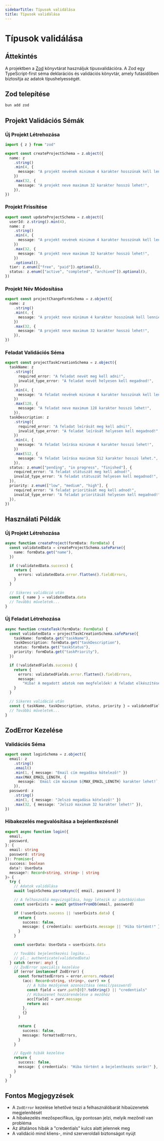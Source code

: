 ```yaml
---
sidebarTitle: Típusok validálása
title: Típusok validálása
---
```


# Típusok validálása

## Áttekintés

A projektben a [Zod](https://zod.dev/) könyvtárat használjuk típusvalidációra. A Zod egy TypeScript-first séma deklarációs és validációs könyvtár, amely futásidőben biztosítja az adatok típushelyességét.

## Zod telepítése

```bash
bun add zod
```

## Projekt Validációs Sémák

### Új Projekt Létrehozása

```typescript filename="projectsSchema.ts"
import { z } from "zod"

export const createProjectSchema = z.object({
  name: z
    .string()
    .min(4, {
      message: "A projekt nevének minimum 4 karakter hosszúnak kell lennie!",
    })
    .max(32, {
      message: "A projekt neve maximum 32 karakter hosszú lehet!",
    }),
})
```

### Projekt Frissítése

```typescript filename="projectsSchema.ts"
export const updateProjectSchema = z.object({
  userId: z.string().min(4),
  name: z
    .string()
    .min(4, {
      message: "A projekt nevének minimum 4 karakter hosszúnak kell lennie!",
    })
    .max(32, {
      message: "A projekt neve maximum 32 karakter hosszú lehet!",
    })
    .optional(),
  tier: z.enum(["free", "paid"]).optional(),
  status: z.enum(["active", "completed", "archived"]).optional(),
})
```

### Projekt Név Módosítása

```typescript filename="projectsSchema.ts"
export const projectChangeFormSchema = z.object({
  name: z
    .string()
    .min(4, {
      message: "A projekt neve minimum 4 karakter hosszünak kell lennie!",
    })
    .max(32, {
      message: "A projekt neve maximum 32 karakter hosszú lehet!",
    }),
})
```

### Feladat Validációs Séma

```typescript filename="projectsSchema.ts"
export const projectTaskCreationSchema = z.object({
  taskName: z
    .string({
      required_error: "A feladat nevét meg kell adni!",
      invalid_type_error: "A feladat nevét helyesen kell megadnod!",
    })
    .min(4, {
      message: "A feladat nevének minimum 4 karakter hosszúnak kell lennie!",
    })
    .max(128, {
      message: "A feladat neve maximum 128 karakter hosszú lehet!",
    }),
  taskDescription: z
    .string({
      required_error: "A feladat leírását meg kell adni!",
      invalid_type_error: "A feladat leírását helyesen kell megadnod!",
    })
    .min(4, {
      message: "A feladat leírása minimum 4 karakter hosszú lehet!",
    })
    .max(512, {
      message: "A feladat leírása maximum 512 karakter hosszú lehet.",
    }),
  status: z.enum(["pending", "in progress", "finished"], {
    required_error: "A feladat státuszát meg kell adnod!",
    invalid_type_error: "A feladat státuszát helyesen kell megadnod!",
  }),
  priority: z.enum(["low", "medium", "high"], {
    required_error: "A feladat prioritását meg kell adnod!",
    invalid_type_error: "A feladat prioritását helyesen kell megadnod!",
  }),
})
```

## Használati Példák

### Új Projekt Létrehozása

```typescript filename="projects.action.ts"
async function createProject(formData: FormData) {
  const validatedData = createProjectSchema.safeParse({
    name: formData.get("name"),
  })

  if (!validatedData.success) {
    return {
      errors: validatedData.error.flatten().fieldErrors,
    }
  }

  // Sikeres validáció után
  const { name } = validatedData.data
  // További műveletek...
}
```

### Új Feladat Létrehozása

```typescript filename="projectTask.action.ts"
async function createTask(formData: FormData) {
  const validatedData = projectTaskCreationSchema.safeParse({
    taskName: formData.get("taskName"),
    taskDescription: formData.get("taskDescription"),
    status: formData.get("taskStatus"),
    priority: formData.get("taskPriority"),
  })

  if (!validatedFields.success) {
    return {
      errors: validatedFields.error.flatten().fieldErrors,
      message:
        "Hiba! A megadott adatok nem megfelelőek! A feladat elkészítése sikertelen!",
    }
  }

  // Sikeres validáció után
  const { taskName, taskDescription, status, priority } = validatedFields.data
  // További műveletek...
}
```

## ZodError Kezelése

### Validációs Séma

```typescript filename="userSchema.ts"
export const loginSchema = z.object({
  email: z
    .string()
    .email()
    .min(1, { message: "Email cím megadása kötelező!" })
    .max(MAX_EMAIL_LENGTH, {
      message: `Email cím maximum ${MAX_EMAIL_LENGTH} karakter lehet!`,
    }),
  password: z
    .string()
    .min(1, { message: "Jelszó megadása kötelező!" })
    .max(32, { message: "Jelszó maximum 32 karakter lehet!" }),
})
```

### Hibakezelés megvalósítása a bejelentkezésnél

```typescript {31-49} filename="user.actions.ts"
export async function login({
  email,
  password,
}: {
  email: string
  password: string
}): Promise<{
  success: boolean
  data?: UserData
  message?: Record<string, string> | string
}> {
  try {
    // Adatok validálása
    await loginSchema.parseAsync({ email, password })

    // A felhasználó megvizsgálása, hogy létezik az adatbázisban
    const userExists = await getUserFromDb(email, password)

    if (!userExists.success || !userExists.data) {
      return {
        success: false,
        message: { credentials: userExists.message || "Hiba történt!" },
      }
    }

    const userData: UserData = userExists.data

    // További bejelentkezési logika...
    // pl.: authenticate(validatedData)
  } catch (error: any) {
    // ZodError speciális kezelése
    if (error instanceof ZodError) {
      const formattedErrors = error.errors.reduce(
        (acc: Record<string, string>, curr) => {
          // A hiba mezőjének azonosítása (email/password)
          const field = curr.path[0]?.toString() || "credentials"
          // Hibaüzenet hozzárendelése a mezőhöz
          acc[field] = curr.message
          return acc
        },
        {}
      )

      return {
        success: false,
        message: formattedErrors,
      }
    }

    // Egyéb hibák kezelése
    return {
      success: false,
      message: { credentials: "Hiba történt a bejelentkezés során!" },
    }
  }
}
```

## Fontos Megjegyzések

- A `ZodError` kezelése lehetővé teszi a felhasználóbarát hibaüzenetek megjelenítését
- A hibakezelés mezőspecifikus, így pontosan jelzi, melyik mezőnél van probléma
- Az általános hibák a "credentials" kulcs alatt jelennek meg
- A validáció mind kliens-, mind szerveroldali biztonságot nyújt
